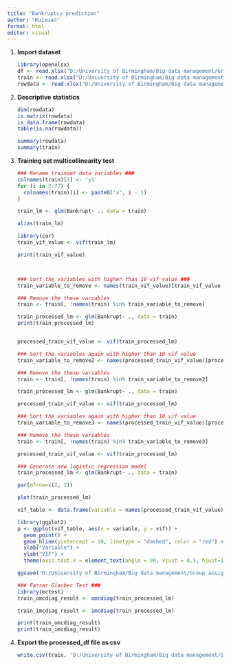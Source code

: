 ---
title: "Bankruptcy prediction"
author: "Ruixuan"
format: html
editor: visual
---

1.  **Import dataset**

    ```{r}
    library(openxlsx)
    df <- read.xlsx("D:/University of Birmingham/Big data management/Group assignment/Group 2.xlsx")
    train <- read.xlsx("D:/University of Birmingham/Big data management/Group assignment/train.xlsx")
    rowdata <- read.xlsx("D:/University of Birmingham/Big data management/Group assignment/Group 2.xlsx")
    ```

2.  **Descriptive statistics**

    ```{r}
    dim(rowdata)
    is.matrix(rowdata)
    is.data.frame(rowdata)
    table(is.na(rowdata))

    summary(rowdata)
    summary(train)
    ```

3.  **Training set multicollinearity test**

    ```{r}
    ### Rename trainset data variables ###
    colnames(train)[1] <- 'y1'
    for (i in 2:77) {
      colnames(train)[i] <- paste0('x', i - 1)
    }

    train_lm <- glm(Bankrupt~ ., data = train)

    alias(train_lm)

    library(car)
    train_vif_value <- vif(train_lm)

    print(train_vif_value)



    ### Sort the variables with higher than 10 vif value ###
    train_variable_to_remove <- names(train_vif_value)[train_vif_value > 10]

    ### Remove the these variables 
    train <- train[, !names(train) %in% train_variable_to_remove]

    train_processed_lm <- glm(Bankrupt~ ., data = train)
    print(train_processed_lm)


    processed_train_vif_value <- vif(train_processed_lm)

    ### Sort the variables again with higher than 10 vif value
    train_variable_to_remove2 <- names(processed_train_vif_value)[processed_train_vif_value > 10]

    ### Remove the these variables 
    train <- train[, !names(train) %in% train_variable_to_remove2]

    train_processed_lm <- glm(Bankrupt~ ., data = train)

    processed_train_vif_value <- vif(train_processed_lm)

    ### Sort the variables again with higher than 10 vif value
    train_variable_to_remove3 <- names(processed_train_vif_value)[processed_train_vif_value > 10]

    ### Remove the these variables 
    train <- train[, !names(train) %in% train_variable_to_remove3]

    processed_train_vif_value <- vif(train_processed_lm)

    ### Generate new logistic regression model
    train_processed_lm <- glm(Bankrupt~ ., data = train)

    par(mfrow=c(2, 2))

    plot(train_processed_lm)

    vif_table <- data.frame(variable = names(processed_train_vif_value), vif = processed_train_vif_value)

    library(ggplot2)
    p <- ggplot(vif_table, aes(x = variable, y = vif)) +
      geom_point() +
      geom_hline(yintercept = 10, linetype = "dashed", color = "red") +  # 添加 VIF 阈值线
      xlab("Variable") +
      ylab("VIF") +
      theme(axis.text.x = element_text(angle = 90, vjust = 0.5, hjust=1))

    ggsave('D:/University of Birmingham/Big data management/Group assignment/plot_vif.png', plot = p, width = 6, height = 4, units = "in")

    ### Farrar-Glauber Test ###
    library(mctest)
    train_omcdiag_result <- omcdiag(train_processed_lm)

    train_imcdiag_result <- imcdiag(train_processed_lm)

    print(train_omcdiag_result)
    print(train_imcdiag_result)
    ```

4.  **Export the processed_df file as csv**

    ```{r}
    write.csv(train, 'D:/University of Birmingham/Big data management/Group assignment/processed_train 2.csv', row.names = FALSE)
    ```
